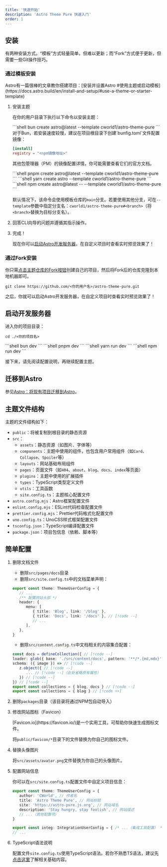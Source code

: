 ```yaml
---
title: '快速开始'
description: 'Astro Theme Pure 快速入门'
order: 1
---
```



## 安装

有两种安装方式。“模板”方式轻量简单，但难以更新；而“Fork”方式便于更新，但需要一些Git操作技巧。

### 通过模板安装

<Aside type='tip'>
Astro有一篇很棒的文章教你搭建项目：[安装并设置Astro #使用主题或启动模板](https://docs.astro.build/en/install-and-setup/#use-a-theme-or-starter-template) 
</Aside>

<Steps>

1. 安装主题

   在你的用户目录下执行以下命令以安装主题：
   
   <Tabs>
   <TabItem label='bun'>
   ```shell
   bun create astro@latest --template cworld1/astro-theme-pure
   ```
   <Aside type='tip'>
   对于Bun，若安装速度较慢，建议在项目根目录下创建`bunfig.toml`文件配置镜像：

   ```toml title="bunfig.toml"
   [install]
   registry = "<npm镜像地址>"
   ```

   其他包管理器（PM）的镜像配置详情，你可能需要查看它们的官方文档。
   </Aside>
   </TabItem>
   <TabItem label='pnpm'>
   ```shell
   pnpm create astro@latest --template cworld1/astro-theme-pure
   ```
   </TabItem>
   <TabItem label='yarn'>
   ```shell
   yarn create astro --template cworld1/astro-theme-pure
   ```
   </TabItem>
   <TabItem label='npm'>
   ```shell
   npm create astro@latest -- --template cworld1/astro-theme-pure
   ```
   </TabItem>
   </Tabs>

   默认情况下，该命令会使用模板仓库的`main`分支。若要使用其他分支，可在`--template`参数中指定分支名：`cworld1/astro-theme-pure#<branch>`（将`<branch>`替换为目标分支名）。

2. 回答CLI向导的问题并遵循其指示操作。

3. 完成！

   现在你可以[启动Astro开发服务器](https://docs.astro.build/en/install-and-setup/#start-the-astro-dev-server)，在自定义项目时查看实时预览效果了！

</Steps>

### 通过Fork安装

你只需[点击主题仓库的Fork按钮](https://github.com/cworld1/astro-theme-pure/fork)创建自己的项目，然后将Fork后的仓库克隆到本地机器即可。

```shell
git clone https://github.com/<你的用户名>/astro-theme-pure.git
```

之后，你就可以启动Astro开发服务器，在自定义项目时查看实时预览效果了！

## 启动开发服务器

进入你的项目目录：

```shell
cd ./<你的项目名>
```

<Tabs>
<TabItem label='bun'>
```shell
bun dev
```
</TabItem>
<TabItem label='pnpm'>
```shell
pnpm dev
```
</TabItem>
<TabItem label='yarn'>
```shell
yarn run dev
```
</TabItem>
<TabItem label='npm'>
```shell
npm run dev
```
</TabItem>
</Tabs>

接下来，请先阅读配置说明，再继续配置主题。

## 迁移到Astro

参见[Astro：将现有项目迁移到Astro](https://docs.astro.build/en/guides/migrate-to-astro/)。

## 主题文件结构

主题的文件结构如下：

- `public`：将被复制到根目录的静态资源
- `src`：
  - `assets`：静态资源（如图片、字体等）
  - `components`：主题中使用的组件，也包含用户常用组件（如`Card`、`Collapse`、`Spoiler`等）
  - `layouts`：网站基础布局组件
  - `pages`：页面文件（如`404`、`about`、`blog`、`docs`、`index`等页面）
  - `plugins`：主题中使用的扩展插件
  - `types`：TypeScript类型定义文件
  - `utils`：工具函数
  - `site.config.ts`：主题核心配置文件
- `astro.config.mjs`：Astro框架配置文件
- `eslint.config.mjs`：ESLint代码检查配置文件
- `prettier.config.mjs`：Prettier代码格式化配置文件
- `uno.config.ts`：UnoCSS样式框架配置文件
- `tsconfig.json`：TypeScript编译配置文件
- `package.json`：项目包信息（依赖、脚本等）

## 简单配置

<Steps>

1. 删除文档文件

   - 删除`src/pages/docs`目录
   - 删除`src/site.config.ts`中的文档菜单声明：
   
   ```ts title="src/site.config.ts"
   export const theme: ThemeUserConfig = {
      // ...
      /** 配置网站头部 */
      header: {
         menu: [
            { title: 'Blog', link: '/blog' },
            { title: 'Docs', link: '/docs' }, // [!code --]
            // ...
         ],
      },
   }
   ```

   - 删除`src/content.config.ts`中文档相关的内容集合配置：

   ```ts title="src/content.config.ts"
   const docs = defineCollection({ // [!code --]
   loader: glob({ base: './src/content/docs', pattern: '**/*.{md,mdx}' }), // [!code --]
   schema: ({ image }) => // [!code --]
      z.object({ // [!code --]
         ... // [!code --]（此处省略原有属性）
      }) // [!code --]
   }) // [!code --]
   export const collections = { blog, docs } // [!code --]
   export const collections = { blog } // [!code ++]
   ```

2. 删除`packages`目录（该目录将通过NPM包自动导入）

3. 修改网站图标（Favicon）

   <Aside type='tip'>
   [Favicon.io](https://favicon.io/)是一个实用工具，可帮助你快速生成图标文件。
   </Aside>

   将`public/favicon/*`目录下的文件替换为你自己的图标文件。

4. 替换头像图片

   将`src/assets/avatar.png`文件替换为你自己的头像图片。

5. 配置网站信息

   你可以在`src/site.config.ts`配置文件中自定义项目信息：

   ```ts title="src/site.config.ts"
   export const theme: ThemeUserConfig = {
      author: 'CWorld', // 作者名
      title: 'Astro Theme Pure', // 网站标题
      site: 'https://astro-pure.js.org', // 网站域名
      description: 'Stay hungry, stay foolish', // 网站描述
      // ...（其他配置项）
   }

   export const integ: IntegrationUserConfig = { /* ...（集成工具配置） */ }
   // ...
   ```

6. TypeScript语法说明

   配置文件`site.config.ts`使用TypeScript语法。若你不熟悉TS语法，建议先[点击这里](https://learnxinyminutes.com/docs/typescript/)了解相关基础内容。

</Steps>
